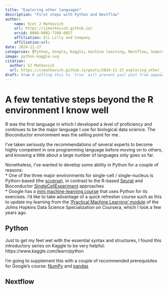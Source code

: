 ```yaml
---
title: "Exploring other languages"
description: "First steps with Python and Nextflow"
author:
    name: Scot J Matkovich
    url: https://sjmatkovich.github.io/
    orcid: 0000-0002-7398-6857
    affiliation: Eli Lilly and Company
    affiliation-url:  
date: 2024-11-27
categories: [Python, Google, Kaggle, machine learning, Nextflow, Seqera, blog] # self-defined categories
image: python-kaggle.svg
citation:
  author: SJ Matkovich
  url: https://sjmatkovich.github.io/posts/2024-11-27_exploring_other_languages/ 
draft: true # setting this to `true` will prevent your post from appearing on your listing page until you're ready!
---
```


# A few tentative steps beyond the R environment I know well

R was the first language in which I developed a level of proficiency and continues to be the major language I use for biological data science. The Bioconductor environment was the selling point for me.\

I've taken seriously the recommendations of several experts to become highly competent in one programming language before moving on to others, and knowing a little about a large number of languages only goes so far.\

Nonetheless, I've wanted to develop some ability in Python for a couple of reasons:\
\* One of the three major environments for single-cell / single-nucleus is Python-based (the [scverse](https://scverse.org/)), in contrast to the R-based [Seurat](https://satijalab.org/seurat/) and Bioconductor [SingleCellExperiment](https://bioconductor.org/books/release/OSCA/) approaches\
\* Google has a [mini machine-learning course](https://developers.google.com/machine-learning/crash-course) that uses Python for its exercises. I'd like to take advantage of a quick refresher course such as this to update my learning from the ['Practical Machine Learning' module](https://www.coursera.org/learn/practical-machine-learning?specialization=jhu-data-science) of the Johns Hopkins Data Science Specialization on Coursera, which I took a few years ago.\

## Python

Just to get my feet wet with the essential syntax and structures, I found this introductory series on Kaggle to be very helpful: https://www.kaggle.com/learn/python

I'm going to supplement this with a couple of recommended prerequisites for Google's course: [NumPy](https://colab.research.google.com/github/google/eng-edu/blob/main/ml/cc/exercises/numpy_ultraquick_tutorial.ipynb?utm_source=mlcc&utm_campaign=colab-external&utm_medium=referral&utm_content=mlcc-prework&hl=en) and [pandas](https://colab.research.google.com/github/google/eng-edu/blob/main/ml/cc/exercises/pandas_dataframe_ultraquick_tutorial.ipynb?utm_source=mlcc&utm_campaign=colab-external&utm_medium=referral&utm_content=mlcc-prework&hl=en)

## Nextflow
